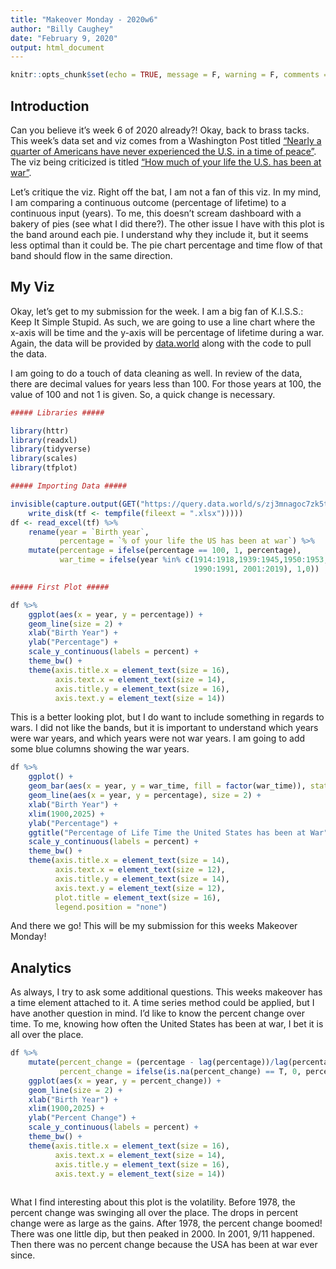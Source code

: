 ```yaml
---
title: "Makeover Monday - 2020w6"
author: "Billy Caughey"
date: "February 9, 2020"
output: html_document
---
```


```r
knitr::opts_chunk$set(echo = TRUE, message = F, warning = F, comments = F)
```

## Introduction

Can you believe it's week 6 of 2020 already?! Okay, back to brass tacks. This week's data set and viz comes from a Washington Post titled ["Nearly a quarter of Americans have never experienced the U.S. in a time of peace"](https://www.washingtonpost.com/politics/2020/01/08/nearly-quarter-americans-have-never-experienced-us-time-peace/). The viz being criticized is titled ["How much of your life the U.S. has been at war"](https://data.world/makeovermonday/2020w6).

Let's critique the viz. Right off the bat, I am not a fan of this viz. In my mind, I am comparing a continuous outcome (percentage of lifetime) to a continuous input (years). To me, this doesn't scream  dashboard with a bakery of pies (see what I did there?). The other issue I have with this plot is the band around each pie. I understand why they include it, but it seems less optimal than it could be. The pie chart percentage and time flow of that band should flow in the same direction.

## My Viz
 
Okay, let's get to my submission for the week. I am a big fan of K.I.S.S.: Keep It Simple Stupid. As such, we are going to use a line chart where the x-axis will be time and the y-axis will be percentage of lifetime during a war. Again, the data will be provided by [data.world](https://data.world/makeovermonday/2020w6) along with the code to pull the data.

I am going to do a touch of data cleaning as well. In review of the data, there are decimal values for years less than 100. For those years at 100, the value of 100 and not 1 is given. So, a quick change is necessary.

```r

##### Libraries #####

library(httr)
library(readxl)
library(tidyverse)
library(scales)
library(tfplot)

##### Importing Data #####

invisible(capture.output(GET("https://query.data.world/s/zj3mnagoc7zk5tc7lemnkf3txdah2n", 
    write_disk(tf <- tempfile(fileext = ".xlsx")))))
df <- read_excel(tf) %>%
    rename(year = `Birth year`,
           percentage = `% of your life the US has been at war`) %>%
    mutate(percentage = ifelse(percentage == 100, 1, percentage),
           war_time = ifelse(year %in% c(1914:1918,1939:1945,1950:1953,1955:1975,
                                         1990:1991, 2001:2019), 1,0))

##### First Plot #####

df %>%
    ggplot(aes(x = year, y = percentage)) +
    geom_line(size = 2) +
    xlab("Birth Year") +
    ylab("Percentage") +
    scale_y_continuous(labels = percent) +
    theme_bw() +
    theme(axis.title.x = element_text(size = 16),
          axis.text.x = element_text(size = 14),
          axis.title.y = element_text(size = 16),
          axis.text.y = element_text(size = 14))


```

This is a better looking plot, but I do want to include something in regards to wars. I did not like the bands, but it is important to understand which years were war years, and which years were not war years. I am going to add some blue columns showing the war years.

```r

df %>%
    ggplot() +
    geom_bar(aes(x = year, y = war_time, fill = factor(war_time)), stat = "identity") +
    geom_line(aes(x = year, y = percentage), size = 2) +
    xlab("Birth Year") +
    xlim(1900,2025) +
    ylab("Percentage") +
    ggtitle("Percentage of Life Time the United States has been at War") +
    scale_y_continuous(labels = percent) +
    theme_bw() +
    theme(axis.title.x = element_text(size = 14),
          axis.text.x = element_text(size = 12),
          axis.title.y = element_text(size = 14),
          axis.text.y = element_text(size = 12),
          plot.title = element_text(size = 16),
          legend.position = "none")

```

And there we go! This will be my submission for this weeks Makeover Monday!

## Analytics

As always, I try to ask some additional questions. This weeks makeover has a time element attached to it. A time series method could be applied, but I have another question in mind. I'd like to know the percent change over time. To me, knowing how often the United States has been at war, I bet it is all over the place.

```r

df %>%
    mutate(percent_change = (percentage - lag(percentage))/lag(percentage),
           percent_change = ifelse(is.na(percent_change) == T, 0, percent_change)) %>%
    ggplot(aes(x = year, y = percent_change)) +
    geom_line(size = 2) +
    xlab("Birth Year") +
    xlim(1900,2025) +
    ylab("Percent Change") +
    scale_y_continuous(labels = percent) +
    theme_bw() +
    theme(axis.title.x = element_text(size = 16),
          axis.text.x = element_text(size = 14),
          axis.title.y = element_text(size = 16),
          axis.text.y = element_text(size = 14))
    

```

What I find interesting about this plot is the volatility. Before 1978, the percent change was swinging all over the place. The drops in percent change were as large as the gains. After 1978, the percent change boomed! There was one little dip, but then peaked in 2000. In 2001, 9/11 happened. Then there was no percent change because the USA has been at war ever since.





